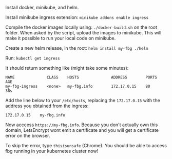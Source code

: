 
<Meta title="Documentation/Infrastructure/Deploying/Running on Kubernetes" />

Install docker, minikube, and helm.

Install minikube ingress extension:
``minikube addons enable ingress``

Compile the docker images locally using:
``./docker-build.sh``
on the root folder. When asked by the script, upload the images to minikube. This will make it possible to run your local code on minikube.

Create a new helm release, in the root:
``helm install my-fbg ./helm``

Run:
``kubectl get ingress``

It should return something like (might take some minutes):
```
NAME              CLASS    HOSTS              ADDRESS        PORTS   AGE
my-fbg-ingress    <none>   my-fbg.info        172.17.0.15    80      38s
```

Add the line below to your ``/etc/hosts``, replacing the ``172.17.0.15`` with the address you obtained from the ingress:
```
172.17.0.15    my-fbg.info
```

Now acccess ``https://my-fbg.info``. Because you don't actually own this domain, LetsEncrypt wont emit a certificate and you will get a certificate error on the browser. 

To skip the error, type ``thisisunsafe`` (Chrome). You should be able to access fbg running in your kubernetes cluster now!
